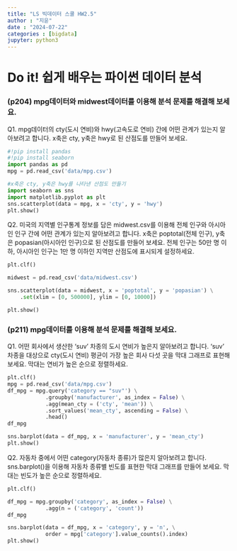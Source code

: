 ```yaml
---
title: "LS 빅데이터 스쿨 HW2.5"
author : "지윤"
date : "2024-07-22"
categories : [bigdata]
jupyter: python3
---
```


# Do it! 쉽게 배우는 파이썬 데이터 분석 


### (p204) mpg데이터와 midwest데이터를 이용해 분석 문제를 해결해 보세요.

Q1. mpg데이터의 cty(도시 연비)와 hwy(고속도로 연비) 간에 어떤 관계가 있는지 알아보려고 합니다. 
x축은 cty, y축은 hwy로 된 산점도를 만들어 보세요. 

```python
#!pip install pandas
#!pip install seaborn
import pandas as pd 
mpg = pd.read_csv('data/mpg.csv')

#x축은 cty, y축은 hwy를 나타낸 산점도 만들기 
import seaborn as sns
import matplotlib.pyplot as plt
sns.scatterplot(data = mpg, x = 'cty', y = 'hwy')
plt.show()
```


Q2. 미국의 지역별 인구통계 정보를 담은 midwest.csv를 이용해 전체 인구와 아시아인 인구 간에 어떤 관계가 있는지 알아보려고 합니다. 
x축은 poptotal(전체 인구), y축은 popasian(아시아인 인구)으로 된 산점도를 만들어 보세요. 
전체 인구는 50만 명 이하, 아시아인 인구는 1만 명 이하인 지역만 산점도에 표시되게 설정하세요. 

```python
plt.clf()

midwest = pd.read_csv('data/midwest.csv')

sns.scatterplot(data = midwest, x = 'poptotal', y = 'popasian') \
    .set(xlim = [0, 500000], ylim = [0, 10000])

plt.show()
```


### (p211) mpg데이터를 이용해 분석 문제를 해결해 보세요.

Q1. 어떤 회사에서 생산한 'suv' 차종의 도시 연비가 높은지 알아보려고 합니다.
'suv' 차종을 대상으로 cty(도시 연비) 평균이 가장 높은 회사 다섯 곳을 막대 그래프로 표현해 보세요. 막대는 연비가 높은 순으로 정렬하세요.

```python
plt.clf()
mpg = pd.read_csv('data/mpg.csv')
df_mpg = mpg.query('category == "suv"') \
            .groupby('manufacturer', as_index = False) \
            .agg(mean_cty = ('cty', 'mean')) \
            .sort_values('mean_cty', ascending = False) \
            .head()
df_mpg

sns.barplot(data = df_mpg, x = 'manufacturer', y = 'mean_cty')
plt.show()

```


Q2. 자동차 중에서 어떤 category(자동차 종류)가 많은지 알아보려고 합니다. sns.barplot()을 이용해 자동차 종류별 빈도를 표현한 막대 그래프를 만들어 보세요. 막대는 빈도가 높은 순으로 정렬하세요. 

```python
plt.clf()

df_mpg = mpg.groupby('category', as_index = False) \
            .agg(n = ('category', 'count'))
df_mpg

sns.barplot(data = df_mpg, x = 'category', y = 'n', \
            order = mpg['category'].value_counts().index)
plt.show()
```
